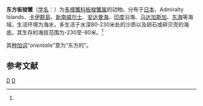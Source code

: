 {{Speciesbox
| taxon = Parathranites orientalis
| binomial_authority = Miers, 1886<ref name='id11637'>{{cite web| url =http://www.bioinfo.cn/db05/BjdwSpecies.php?action=view&id=11637| title =东方板梭蟹| work =《中国动物物种编目数据库》| publisher =中国科学院微生物研究所| author =中国科学院动物研究所| accessdate =2009-04-28| deadurl =yes| archiveurl =https://web.archive.org/web/20160305042749/http://www.bioinfo.cn/db05/BjdwSpecies.php?action=view&id=11637| archivedate =2016-03-05}}</ref>
}}

'''东方板梭蟹'''（[[学名|学名]]：{{lang|la|''Parathranites orientalis''}}）为[[多樣蟹科|多樣蟹科]][[板梭蟹属|板梭蟹属]]的动物。分布于[[日本|日本]]、Admiralty Islands、[[卡伊群島|卡伊群島]]、[[新南威尔士|新南威尔士]]、[[安达曼海|安达曼海]]、[[印度|印度]]沿海、[[马达加斯加|马达加斯加]]、[[东海|东海]]等海域，生活环境为海水，多生活于水深80-230米处的沙质以及卵石或碎贝壳的海底。其生存的海拔范围为-230至-80米。<ref name='id11637'/>

其[[种加词|种加词]]“''orientalis''”意为“东方的”。

== 参考文献 ==
{{reflist}}

{{螃蟹小作品}}

{{Taxonbar}}
[[Category:1886年描述的动物|D]]
[[Category:板梭蟹属|D]]